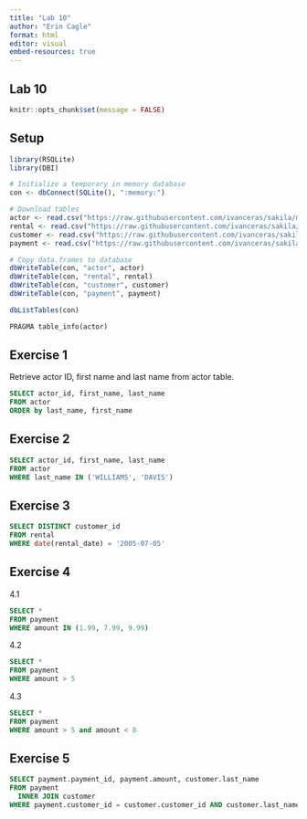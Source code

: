 ```yaml
---
title: "Lab 10"
author: "Erin Cagle"
format: html
editor: visual
embed-resources: true
---
```


## Lab 10

```r
knitr::opts_chunk$set(message = FALSE)
```

## Setup

```r
library(RSQLite)
library(DBI)

# Initialize a temporary in memory database
con <- dbConnect(SQLite(), ":memory:")

# Download tables
actor <- read.csv("https://raw.githubusercontent.com/ivanceras/sakila/master/csv-sakila-db/actor.csv")
rental <- read.csv("https://raw.githubusercontent.com/ivanceras/sakila/master/csv-sakila-db/rental.csv")
customer <- read.csv("https://raw.githubusercontent.com/ivanceras/sakila/master/csv-sakila-db/customer.csv")
payment <- read.csv("https://raw.githubusercontent.com/ivanceras/sakila/master/csv-sakila-db/payment_p2007_01.csv")

# Copy data.frames to database
dbWriteTable(con, "actor", actor)
dbWriteTable(con, "rental", rental)
dbWriteTable(con, "customer", customer)
dbWriteTable(con, "payment", payment)
```

```r
dbListTables(con)
```

```sql
PRAGMA table_info(actor)
```

## Exercise 1

Retrieve actor ID, first name and last name from actor table.

```sql
SELECT actor_id, first_name, last_name
FROM actor
ORDER by last_name, first_name
```

## Exercise 2

```sql
SELECT actor_id, first_name, last_name
FROM actor
WHERE last_name IN ('WILLIAMS', 'DAVIS')
```

## Exercise 3

```sql
SELECT DISTINCT customer_id
FROM rental
WHERE date(rental_date) = '2005-07-05'
```

## Exercise 4

4.1

```sql
SELECT *
FROM payment
WHERE amount IN (1.99, 7.99, 9.99)
```

4.2

```sql
SELECT *
FROM payment
WHERE amount > 5
```

4.3

```sql
SELECT *
FROM payment
WHERE amount > 5 and amount < 8
```

## Exercise 5

```sql
SELECT payment.payment_id, payment.amount, customer.last_name
FROM payment
  INNER JOIN customer 
WHERE payment.customer_id = customer.customer_id AND customer.last_name = 'DAVIS'
```
